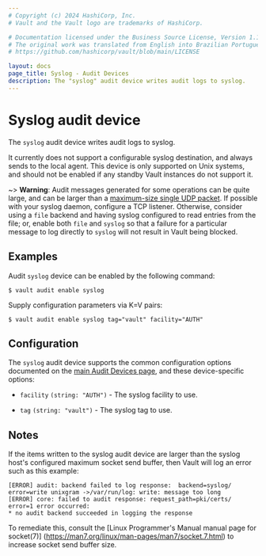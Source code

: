 ```yaml
---
# Copyright (c) 2024 HashiCorp, Inc.
# Vault and the Vault logo are trademarks of HashiCorp.

# Documentation licensed under the Business Source License, Version 1.1.
# The original work was translated from English into Brazilian Portuguese.
# https://github.com/hashicorp/vault/blob/main/LICENSE

layout: docs
page_title: Syslog - Audit Devices
description: The "syslog" audit device writes audit logs to syslog.
---
```


# Syslog audit device

The `syslog` audit device writes audit logs to syslog.

It currently does not support a configurable syslog destination, and always
sends to the local agent. This device is only supported on Unix systems,
and should not be enabled if any standby Vault instances do not support it.

~> **Warning**: Audit messages generated for some operations can be quite
large, and can be larger than a [maximum-size single UDP
packet](https://tools.ietf.org/html/rfc5426#section-3.1). If possible with your
syslog daemon, configure a TCP listener. Otherwise, consider using a `file`
backend and having syslog configured to read entries from the file; or, enable
both `file` and `syslog` so that a failure for a particular message to log
directly to `syslog` will not result in Vault being blocked.

## Examples

Audit `syslog` device can be enabled by the following command:

```shell-session
$ vault audit enable syslog
```

Supply configuration parameters via K=V pairs:

```shell-session
$ vault audit enable syslog tag="vault" facility="AUTH"
```

## Configuration

The `syslog` audit device supports the common configuration options documented on
the [main Audit Devices page](/vault/docs/audit#common-configuration-options), and
these device-specific options:

- `facility` `(string: "AUTH")` - The syslog facility to use.

- `tag` `(string: "vault")` - The syslog tag to use.


## Notes

If the items written to the syslog audit device are larger than the syslog host's configured maximum socket
send buffer, then Vault will log an error such as this example:

```
[ERROR] audit: backend failed to log response:  backend=syslog/ error=write unixgram ->/var/run/log: write: message too long
[ERROR] core: failed to audit response: request_path=pki/certs/ error=1 error occurred:
* no audit backend succeeded in logging the response
```

To remediate this, consult the [Linux Programmer's Manual manual page for socket(7)] (https://man7.org/linux/man-pages/man7/socket.7.html) to
increase socket send buffer size.
